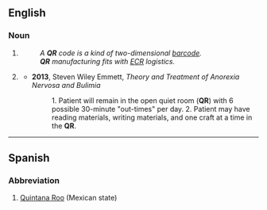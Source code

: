 {{also|qr}}
==English==

===Noun===
{{en-noun|~}}
{{wikipedia|QR code}}
# {{lb|en|marketing|retail|logistics|manufacturing}} {{initialism of|[[quick]] [[response]]|lang=en}}
#: ''A '''QR''' code is a kind of two-dimensional [[barcode]].''
#: '''''QR''' manufacturing fits with [[ECR]] logistics.''
# {{lb|en|medicine}} {{initialism of|[[quiet]] [[room]]|lang=en}}
#* '''2013''', Steven Wiley Emmett, ''Theory and Treatment of Anorexia Nervosa and Bulimia''
#*: 1. Patient will remain in the open quiet room ('''QR''') with 6 possible 30-minute "out-times" per day. 2. Patient may have reading materials, writing materials, and one craft at a time in the '''QR'''.

----

==Spanish==

===Abbreviation===
{{rfc-header|Abbreviation}}
{{head|es|abbreviation}}

# [[Quintana Roo]] (Mexican state)